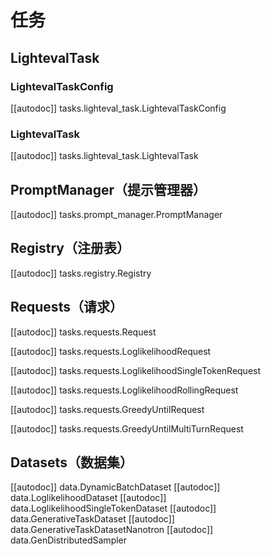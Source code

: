 # 任务

## LightevalTask
### LightevalTaskConfig
[[autodoc]] tasks.lighteval_task.LightevalTaskConfig
### LightevalTask
[[autodoc]] tasks.lighteval_task.LightevalTask

## PromptManager（提示管理器）

[[autodoc]] tasks.prompt_manager.PromptManager

## Registry（注册表）

[[autodoc]] tasks.registry.Registry

## Requests（请求）

[[autodoc]] tasks.requests.Request

[[autodoc]] tasks.requests.LoglikelihoodRequest

[[autodoc]] tasks.requests.LoglikelihoodSingleTokenRequest

[[autodoc]] tasks.requests.LoglikelihoodRollingRequest

[[autodoc]] tasks.requests.GreedyUntilRequest

[[autodoc]] tasks.requests.GreedyUntilMultiTurnRequest

## Datasets（数据集）

[[autodoc]] data.DynamicBatchDataset
[[autodoc]] data.LoglikelihoodDataset
[[autodoc]] data.LoglikelihoodSingleTokenDataset
[[autodoc]] data.GenerativeTaskDataset
[[autodoc]] data.GenerativeTaskDatasetNanotron
[[autodoc]] data.GenDistributedSampler 